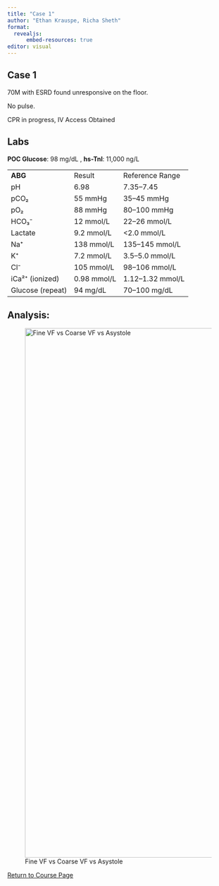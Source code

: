 ```yaml
---
title: "Case 1"
author: "Ethan Krauspe, Richa Sheth"
format: 
  revealjs:
      embed-resources: true
editor: visual
---
```


## Case 1

70M with ESRD found unresponsive on the floor.

No pulse.

CPR in progress, IV Access Obtained

## Labs

**POC Glucose**: 98 mg/dL , **hs-TnI**: 11,000 ng/L

|                  |             |                   |
|------------------|-------------|-------------------|
| **ABG**          | Result      | Reference Range   |
| pH               | 6.98        | 7.35--7.45        |
| pCO₂             | 55 mmHg     | 35--45 mmHg       |
| pO₂              | 88 mmHg     | 80--100 mmHg      |
| HCO₃⁻            | 12 mmol/L   | 22--26 mmol/L     |
| Lactate          | 9.2 mmol/L  | \<2.0 mmol/L      |
| Na⁺              | 138 mmol/L  | 135--145 mmol/L   |
| K⁺               | 7.2 mmol/L  | 3.5--5.0 mmol/L   |
| Cl⁻              | 105 mmol/L  | 98--106 mmol/L    |
| iCa²⁺ (ionized)  | 0.98 mmol/L | 1.12--1.32 mmol/L |
| Glucose (repeat) | 94 mg/dL    | 70--100 mg/dL     |

## Analysis:

![Fine VF vs Coarse VF vs Asystole](images/clipboard-3109447781.png){width="1200"}

[Return to Course Page](../ "Course Page")
